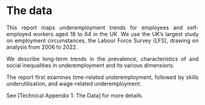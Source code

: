 
# The data {-} 

<p align="justify">This report maps underemployment trends for employees and self-employed workers aged 18 to 64 in the UK. We use the UK’s largest study on employment circumstances, the Labour Force Survey (LFS), drawing on analysis from 2006 to 2022.</p>

<p align="justify">We describe long-term trends in the prevalence, characteristics of and social inequalities in underemployment and its various dimensions.</p> 

<p align="justify">The report first examines time-related underemployment, followed by skills underutilisation, and wage-related underemployment.</p>

See [Technical Appendix 1: The Data] for more details.